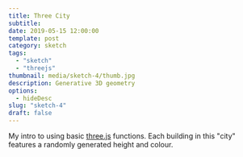 ```yaml
---
title: Three City
subtitle:
date: 2019-05-15 12:00:00
template: post
category: sketch
tags:
  - "sketch"
  - "threejs"
thumbnail: media/sketch-4/thumb.jpg
description: Generative 3D geometry
options:
  - hideDesc
slug: "sketch-4"
draft: false
---
```



<div className="threejs-viz-container">
  <ThreeCity />
</div>

My intro to using basic [three.js](https://threejs.org/) functions. Each building in this "city" features a randomly generated height and colour.
